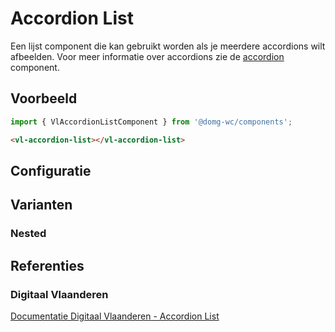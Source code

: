 
# Accordion List

<VluxMetaData id="components-accordion-list" />

Een lijst component die kan gebruikt worden als je meerdere accordions wilt afbeelden.
Voor meer informatie over accordions zie de [accordion](/docs/components-accordion--documentatie) component.


## Voorbeeld

```js
import { VlAccordionListComponent } from '@domg-wc/components';
```

```html
<vl-accordion-list></vl-accordion-list>
```

<Canvas of={VlAccordionListStories.AccordionListDefault} />


## Configuratie

<ArgTypes of={VlAccordionListStories.AccordionListDefault} />


## Varianten

### Nested

<Canvas of={VlAccordionListStories.AccordionListNested} />


## Referenties

### Digitaal Vlaanderen

[Documentatie Digitaal Vlaanderen - Accordion List](https://overheid.vlaanderen.be/webuniversum/v3/documentation/js-components/vl-ui-accordion)
